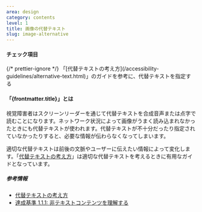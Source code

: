 ```yaml
---
area: design
category: contents
level: 1
title: 画像の代替テキスト
slug: image-alternative
---
```



#### チェック項目

<Checkpoint>
  {/* prettier-ignore */}
  <span slot="title">「[代替テキストの考え方](/accessibility-guidelines/alternative-text.html)」のガイドを参考に、代替テキストを指定する</span>
</Checkpoint>

#### 「{frontmatter.title}」とは

視覚障害者はスクリーンリーダーを通じて代替テキストを合成音声または点字で読むことになります。ネットワーク状況によって画像がうまく読み込まれなかったときにも代替テキストが使われます。代替テキストが不十分だったり指定されていなかったりすると、必要な情報が伝わらなくなってしまいます。

適切な代替テキストは前後の文脈やユーザーに伝えたい情報によって変化します。「[代替テキストの考え方](/accessibility-guidelines/alternative-text.html)」は適切な代替テキストを考えるときに有用なガイドとなっています。

##### 参考情報

- [代替テキストの考え方](/accessibility-guidelines/alternative-text.html)
- [達成基準 1.1.1: 非テキストコンテンツを理解する](https://waic.jp/translations/WCAG21/Understanding/non-text-content.html)

